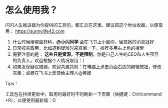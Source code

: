 # 怎么使用我？

闪闪人生推进器为你提供的工具包，都汇总在这里。建议把这个地址收藏，以便取用： https://sunnylife42.com

1. 什么时候用哪些材料，**@小闪同学** 会在飞书上小窗你，留意她的消息就好
2. 日常按需取用，比如遇到疑难时来查阅一下，推荐多用右上角的搜索
3. 需要注意的是： **这些只是资源，不是限制**。你是自己人生的CEO和人生项目的负责人，欢迎根据个人情况取用：）
4. 如果发现疑议错漏，欢迎共建共创：在电脑上点击页面右边的编辑按钮，修改完善；或者在飞书上反馈给主理人@黄姗

Tips：

工具包在持续更新中，取用时最好时不时刷新一下页面（快捷键：Ctrl/command +R），以便使用最新版：D
